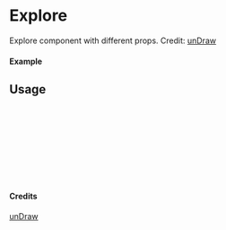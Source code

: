 
<Meta of={Explore} title="unDraw/Explore" />

# Explore

Explore component with different props.
Credit: [unDraw](https://undraw.co/illustrations)

#### Example

<Canvas of={Explore.Primary} />

## Usage

```ts
import { Explore } from "yadl-ui";

const Example = () => {
  return (
      <Explore />
  );
};

export default Example;
```

#### Credits
[unDraw](https://undraw.co/illustrations)
